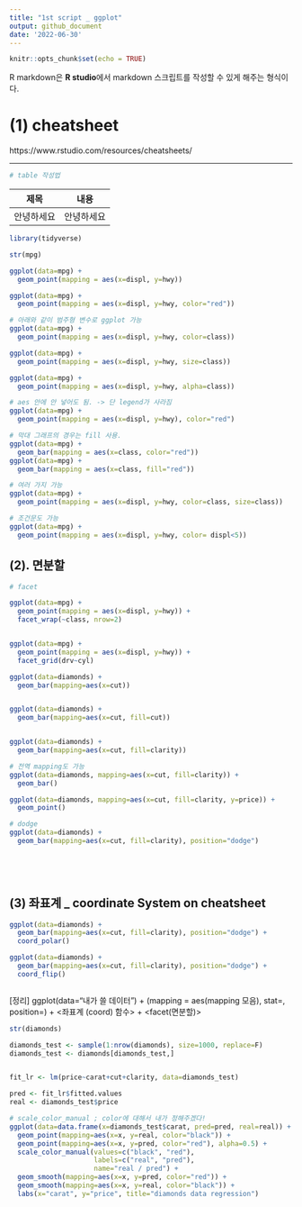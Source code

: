 ```yaml
---
title: "1st script _ ggplot"
output: github_document
date: '2022-06-30'
---
```


```r
knitr::opts_chunk$set(echo = TRUE)
```


R markdown은 **R studio**에서 markdown 스크립트를 작성할 수 있게 해주는 형식이다.

# (1) cheatsheet

https://www.rstudio.com/resources/cheatsheets/


----
```r
# table 작성법
```

|제목|내용|
|:-:|----|
|안녕하세요|안녕하세요|


```r
library(tidyverse)

str(mpg)

ggplot(data=mpg) +
  geom_point(mapping = aes(x=displ, y=hwy))

ggplot(data=mpg) +
  geom_point(mapping = aes(x=displ, y=hwy, color="red"))

# 아래와 같이 범주형 변수로 ggplot 가능
ggplot(data=mpg) +
  geom_point(mapping = aes(x=displ, y=hwy, color=class))

ggplot(data=mpg) +
  geom_point(mapping = aes(x=displ, y=hwy, size=class))

ggplot(data=mpg) +
  geom_point(mapping = aes(x=displ, y=hwy, alpha=class))

```


```r
# aes 안에 안 넣어도 됨. -> 단 legend가 사라짐
ggplot(data=mpg) +
  geom_point(mapping = aes(x=displ, y=hwy), color="red")

# 막대 그래프의 경우는 fill 사용.
ggplot(data=mpg) +
  geom_bar(mapping = aes(x=class, color="red"))
ggplot(data=mpg) +
  geom_bar(mapping = aes(x=class, fill="red"))

# 여러 가지 가능
ggplot(data=mpg) +
  geom_point(mapping = aes(x=displ, y=hwy, color=class, size=class))

# 조건문도 가능
ggplot(data=mpg) +
  geom_point(mapping = aes(x=displ, y=hwy, color= displ<5))
```

## (2). 면분할

```r
# facet

ggplot(data=mpg) +
  geom_point(mapping = aes(x=displ, y=hwy)) +
  facet_wrap(~class, nrow=2)


ggplot(data=mpg) +
  geom_point(mapping = aes(x=displ, y=hwy)) +
  facet_grid(drv~cyl)
```


```r
ggplot(data=diamonds) +
  geom_bar(mapping=aes(x=cut))


ggplot(data=diamonds) +
  geom_bar(mapping=aes(x=cut, fill=cut))


ggplot(data=diamonds) +
  geom_bar(mapping=aes(x=cut, fill=clarity))

# 전역 mapping도 가능
ggplot(data=diamonds, mapping=aes(x=cut, fill=clarity)) +
  geom_bar()

ggplot(data=diamonds, mapping=aes(x=cut, fill=clarity, y=price)) +
  geom_point()

# dodge
ggplot(data=diamonds) +
  geom_bar(mapping=aes(x=cut, fill=clarity), position="dodge")



  
```


## (3) 좌표계 _ coordinate System on cheatsheet
```r
ggplot(data=diamonds) +
  geom_bar(mapping=aes(x=cut, fill=clarity), position="dodge") +
  coord_polar()

ggplot(data=diamonds) +
  geom_bar(mapping=aes(x=cut, fill=clarity), position="dodge") +
  coord_flip()



```


[정리]
ggplot(data="내가 쓸 데이터") + 
  <geom 함수>(mapping = aes(mapping 모음), stat=<stat>, position=<dodge같은거>) +
  <좌표계 (coord) 함수> +
  <facet(면분할)>
  
  
```r
str(diamonds)

diamonds_test <- sample(1:nrow(diamonds), size=1000, replace=F)
diamonds_test <- diamonds[diamonds_test,]


fit_lr <- lm(price~carat+cut+clarity, data=diamonds_test)

pred <- fit_lr$fitted.values
real <- diamonds_test$price

# scale_color_manual ; color에 대해서 내가 정해주겠다!
ggplot(data=data.frame(x=diamonds_test$carat, pred=pred, real=real)) +
  geom_point(mapping=aes(x=x, y=real, color="black")) +
  geom_point(mapping=aes(x=x, y=pred, color="red"), alpha=0.5) +
  scale_color_manual(values=c("black", "red"),
                     labels=c("real", "pred"),
                     name="real / pred") +
  geom_smooth(mapping=aes(x=x, y=pred, color="red")) + 
  geom_smooth(mapping=aes(x=x, y=real, color="black")) +
  labs(x="carat", y="price", title="diamonds data regression")


```













